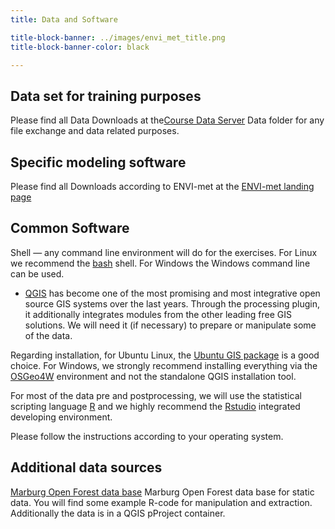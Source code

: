 ```yaml
---
title: Data and Software

title-block-banner: ../images/envi_met_title.png
title-block-banner-color: black 

---
```




## Data set for training purposes

Please find all Data Downloads at the[Course Data Server](https://hessenbox.uni-marburg.de/getlink/fi5p6EzMUrtUVFW3DnkFky/envimet) Data folder for any file exchange and data related purposes.


## Specific modeling software 

Please find all Downloads according to ENVI-met at the [ENVI-met landing page](https://envi-met.info/doku.php?id=start)


## Common Software 

Shell — any command line environment will do for the exercises. For Linux we recommend the [bash](http://en.wikipedia.org/wiki/Bash_%28Unix_shell%29) shell. For Windows the Windows command line can be used.

* [QGIS](HTTP://www.qgis.org/de/docs/user_manual/index.html#qgis-manual-index-reference) has become one of the most promising and most integrative open source GIS systems over the last years. Through the processing plugin, it additionally integrates modules from the other leading free GIS solutions. We will need it (if necessary) to prepare or manipulate some of the data.

Regarding installation, for Ubuntu Linux, the [Ubuntu GIS package](https://wiki.ubuntu.com/UbuntuGIS) is a good choice. For Windows, we strongly recommend installing everything via the [OSGeo4W](http://trac.osgeo.org/osgeo4w/) environment and not the standalone QGIS installation tool. 

For most of the data pre and postprocessing, we will use the statistical scripting language [R](https://cran.r-project.org/) and we highly recommend the  [Rstudio](https://rstudio.com/) integrated developing environment. 

Please follow the instructions according to your operating system.


## Additional data sources

[Marburg Open Forest data base](https://marburgopenforest.github.io/MOFknowledge/) Marburg Open Forest data base for static data. You will find some example R-code for manipulation and extraction. Additionally the data is in a QGIS pProject container.


